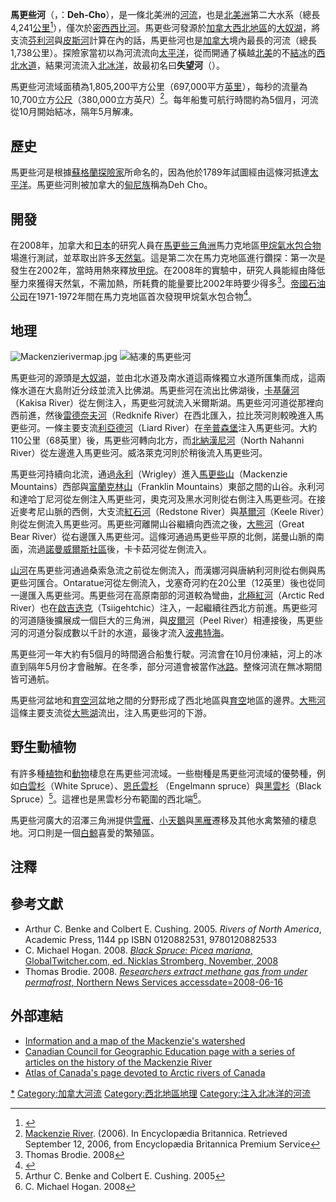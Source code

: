 {{Infobox_River 
  | river_name = 馬更些河
  | image_name = MackenzieDelta23.jpg
  | caption = 8月末的馬更些河下游
  | origin = [[加拿大|加拿大]][[大奴湖|大奴湖]]
  | mouth = [[北極海|北極海]]
  | basin_countries = [[加拿大|加拿大]]
  | length = 4,241公里 (2,635英里)
  | elevation = 156公尺（516英尺）
  | discharge = 10,700 公尺³/秒 (380,000 英尺³/秒)
  | watershed = 1,805,200 公里² (697,000 英里²)
}}
'''馬更些河'''（{{lang-en|'''Mackenzie River'''}}，{{le|斯里夫語|Slavey language}}：'''Deh-Cho'''），是一條北美洲的[[河流|河流]]，也是[[北美洲|北美洲]]第二大水系（總長4,241[[公里|公里]]<ref name=atlas>{{cite web|url=http://atlas.nrcan.gc.ca/site/english/learningresources/facts/rivers.html |author=Atlas of Canada |authorlink=Atlas of Canada |title=Rivers in Canada |accessdate=2008-03-16 |deadurl=yes |archiveurl=https://web.archive.org/web/20070404150649/http://atlas.nrcan.gc.ca/site/english/learningresources/facts/rivers.html |archivedate=2007-04-04 }}</ref>），僅次於[[密西西比河|密西西比河]]。馬更些河發源於[[加拿大|加拿大]][[西北地區_(加拿大)|西北地區]]的[[大奴湖|大奴湖]]，將支流[[芬利河|芬利河]]與[[皮斯河|皮斯河]]計算在內的話，馬更些河也是[[加拿大|加拿大]]境內最長的河流（總長1,738公里）。探險家當初以為河流流向[[太平洋|太平洋]]，從而開通了橫越[[北美|北美]]的不[[結冰|結冰]]的[[西北水道|西北水道]]，結果河流流入[[北冰洋|北冰洋]]，故最初名曰'''失望河'''（{{lang-en|'''Disappointment River'''}}）。

馬更些河流域面積為1,805,200平方公里（697,000平方[[英里|英里]]），每秒的流量為10,700立方[[公尺|公尺]]（380,000立方英尺）<ref>[http://www.britannica.com/eb/article-9110728 Mackenzie River]. (2006). In Encyclopædia Britannica. Retrieved September 12, 2006, from Encyclopædia Britannica Premium Service</ref>。每年船隻可航行時間約為5個月，河流從10月開始結冰，隔年5月解凍。

==歷史==
馬更些河是根據[[蘇格蘭|蘇格蘭]][[探險家|探險家]]{{link-en|亞歷山大·馬更些|Alexander Mackenzie (explorer)}}所命名的，因為他於1789年試圖經由這條河抵達[[太平洋|太平洋]]。馬更些河則被加拿大的[[甸尼族|甸尼族]]稱為Deh Cho。

==開發==
在2008年，加拿大和[[日本|日本]]的研究人員在[[馬更些三角洲|馬更些三角洲]]馬力克地區[[甲烷氣水包合物|甲烷氣水包合物]]場進行測試，並萃取出許多[[天然氣|天然氣]]。這是第二次在馬力克地區進行鑽探：第一次是發生在2002年，當時用熱來釋放[[甲烷|甲烷]]。在2008年的實驗中，研究人員能經由降低壓力來獲得天然氣，不需加熱，所耗費的能量要比2002年時要少得多<ref>Thomas Brodie. 2008</ref>。[[帝國石油公司|帝國石油公司]]在1971-1972年間在馬力克地區首次發現甲烷氣水包合物<ref>{{cite web|url=http://gsc.nrcan.gc.ca/gashydrates/mallik2002/index_e.php |title=Geological Survey of Canada, Mallik 2002 |accessdate=2008-06-16 |work=Natural Resources Canada |date=2007-12-20 |deadurl=yes |archiveurl=https://web.archive.org/web/20110629141558/http://gsc.nrcan.gc.ca/gashydrates/mallik2002/index_e.php |archivedate=2011-06-29 }}</ref>。

==地理==
[[File:Mackenzierivermap.jpg|thumb]]
[[File:Mackenzie_River_Freeze-up.jpg|結凍的馬更些河]]

馬更些河的源頭是[[大奴湖|大奴湖]]，並由北水道及南水道這兩條獨立水道所匯集而成，這兩條水道在大島附近分歧並流入比佛湖。馬更些河在流出比佛湖後，[[卡基薩河|卡基薩河]]（Kakisa River）從左側注入，馬更些河就流入米爾斯湖。馬更些河河道從那裡向西前進，然後[[雷德奈夫河|雷德奈夫河]]（Redknife River）在西北匯入，拉比茨河則較晚進入馬更些河。一條主要支流[[利亞德河|利亞德河]]（Liard River）在[[辛普森堡|辛普森堡]]注入馬更些河。大約110公里（68英里）後，馬更些河轉向北方，而[[北納漢尼河|北納漢尼河]]（North Nahanni River）從左邊進入馬更些河。威洛萊克河則於稍後流入馬更些河。

馬更些河持續向北流，通過[[永利|永利]]（Wrigley）進入[[馬更些山|馬更些山]]（Mackenzie Mountains）西部與[[富蘭克林山|富蘭克林山]]（Franklin Mountains）東部之間的山谷。永利河和達哈丁尼河從左側注入馬更些河，奧克河及黑水河則從右側注入馬更些河。在接近麥考尼山脈的西側，大支流[[紅石河|紅石河]]（Redstone River）與[[基爾河|基爾河]]（Keele River）則從左側流入馬更些河。馬更些河離開山谷繼續向西流之後，[[大熊河|大熊河]]（Great Bear River）從右邊匯入馬更些河。這條河通過馬更些平原的北側，諾曼山脈的南面，流過[[諾曼威爾斯|諾曼威爾斯]][[社區|社區]]後，卡卡茹河從左側流入。

[[山河|山河]]在馬更些河通過桑索急流之前從左側流入，而漢娜河與唐納利河則從右側與馬更些河匯合。Ontaratue河從左側流入，戈塞奇河約在20公里（12英里）後也從同一邊匯入馬更些河。馬更些河在高原南部的河道較為彎曲，[[北極紅河|北極紅河]]（Arctic Red River）也在[[啟吉迭克|啟吉迭克]]（Tsiigehtchic）注入，一起繼續往西北方前進。馬更些河的河道隨後擴展成一個巨大的三角洲，與[[皮爾河|皮爾河]]（Peel River）相連接後，馬更些河的河道分裂成數以千計的水道，最後才流入[[波弗特海|波弗特海]]。

馬更些河一年大約有5個月的時間適合船隻行駛。河流會在10月份凍結，河上的冰直到隔年5月份才會融解。在冬季，部分河道會被當作[[冰路|冰路]]。整條河流在無冰期間皆可通航。

馬更些河盆地和[[育空河|育空河]]盆地之間的分野形成了西北地區與[[育空|育空]]地區的邊界。[[大熊河|大熊河]]這條主要支流從[[大熊湖|大熊湖]]流出，注入馬更些河的下游。

==野生動植物==
有許多種[[植物|植物]]和[[動物|動物]]棲息在馬更些河流域。一些樹種是馬更些河流域的優勢種，例如[[白雲杉|白雲杉]]（White Spruce）、[[恩氏雲杉|恩氏雲杉]] （Engelmann spruce）與[[黑雲杉|黑雲杉]]（Black Spruce）<ref>Arthur C. Benke and Colbert E. Cushing. 2005</ref>。這裡也是黑雲杉分布範圍的西北端<ref>C. Michael Hogan. 2008</ref>。

馬更些河廣大的沼澤三角洲提供[[雪雁|雪雁]]、[[小天鵝|小天鵝]]與[[黑雁|黑雁]]遷移及其他水禽繁殖的棲息地。河口則是一個[[白鯨|白鯨]]喜愛的繁殖區。

==注釋==
{{reflist}}

==參考文獻==
* Arthur C. Benke and Colbert E. Cushing. 2005. ''Rivers of North America'', Academic Press, 1144 pp  ISBN 0120882531, 9780120882533
* C. Michael Hogan. 2008. [https://web.archive.org/web/20111005174426/http://globaltwitcher.auderis.se/artspec_information.asp?thingid=44751 ''Black Spruce: Picea mariana'', GlobalTwitcher.com, ed. Nicklas Stromberg, November, 2008]
* Thomas Brodie. 2008. [https://web.archive.org/web/20080608011136/http://nnsl.com/northern-news-services/stories/papers/mar31_08ma.html ''Researchers extract methane gas from under permafrost'', Northern News Services accessdate=2008-06-16]

== 外部連結 ==
* [https://web.archive.org/web/20050406111926/http://earthtrends.wri.org/maps_spatial/maps_detail_static.cfm?map_select=387&theme=2 Information and a map of the Mackenzie's watershed]
* [https://web.archive.org/web/20071226065234/http://www.ccge.org/ccge/english/Resources/rivers/tr_rivers_mackenzieRiver.asp Canadian Council for Geographic Education page with a series of articles on the history of the Mackenzie River]
* [https://web.archive.org/web/20060507193034/http://atlas.gc.ca/site/english/learningresources/facts/rivers.html#arctic#arctic Atlas of Canada's page devoted to Arctic rivers of Canada]

{{coord|69|11|51.73|N|135|01|19.10|W|region:CA-NT_type:river_source:dewiki|display=title}}

{{Authority control}}
{{DEFAULTSORT:Mackenzie}}
[[Category:馬更些河|*]]
[[Category:加拿大河流|Category:加拿大河流]]
[[Category:西北地區地理|Category:西北地區地理]]
[[Category:注入北冰洋的河流|Category:注入北冰洋的河流]]